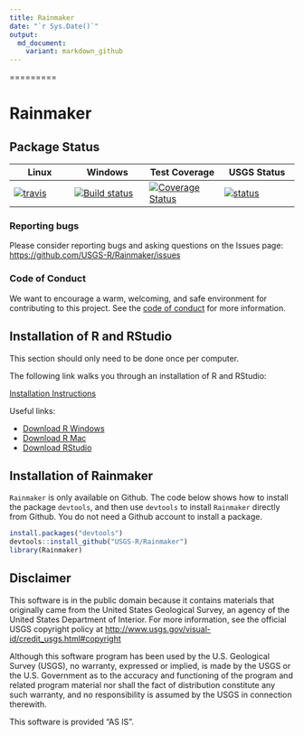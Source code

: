```yaml
---
title: Rainmaker
date: "`r Sys.Date()`"
output:
  md_document:
    variant: markdown_github
---
```

=========

# Rainmaker

## Package Status


|Linux|Windows|Test Coverage| USGS Status |
|----------|------------|------------|------------|
| [![travis](https://travis-ci.org/USGS-R/Rainmaker.svg?branch=master)](https://travis-ci.org/USGS-R/Rainmaker)|[![Build status](https://ci.appveyor.com/api/projects/status/i2hr35abwxx85vgs?svg=true)](https://ci.appveyor.com/project/ldecicco-USGS/Rainmaker)|[![Coverage Status](https://coveralls.io/repos/github/USGS-R/Rainmaker/badge.svg?branch=master)](https://coveralls.io/github/USGS-R/Rainmaker?branch=master)|[![status](https://img.shields.io/badge/USGS-Research-blue.svg)](https://owi.usgs.gov/R/packages.html#research)|

### Reporting bugs

Please consider reporting bugs and asking questions on the Issues page:
[https://github.com/USGS-R/Rainmaker/issues](https://github.com/USGS-R/Rainmaker/issues)

### Code of Conduct

We want to encourage a warm, welcoming, and safe environment for contributing to this project. See the [code of conduct](https://github.com/USGS-R/Rainmaker/blob/master/CONDUCT.md) for more information.


## Installation of R and RStudio

This section should only need to be done once per computer.

The following link walks you through an installation of R and RStudio:

[Installation Instructions](https://owi.usgs.gov/R/training-curriculum/intro-curriculum/Before/)

Useful links:

* [Download R Windows](https://cran.r-project.org/bin/windows/base/)
* [Download R Mac](https://cran.r-project.org/bin/macosx/)
* [Download RStudio](https://www.rstudio.com/products/rstudio/download/)


## Installation of Rainmaker

`Rainmaker` is only available on Github. The code below shows how to install the package `devtools`, and then use `devtools` to install `Rainmaker` directly from Github. You do not need a Github account to install a package.

```r
install.packages("devtools")
devtools::install_github("USGS-R/Rainmaker")
library(Rainmaker)
```

## Disclaimer

This software is in the public domain because it contains materials that originally came from the United States Geological Survey, an agency of the United States Department of Interior. For more information, see the official USGS copyright policy at [http://www.usgs.gov/visual-id/credit_usgs.html#copyright](http://www.usgs.gov/visual-id/credit_usgs.html#copyright)

Although this software program has been used by the U.S. Geological Survey (USGS), no warranty, expressed or implied, is made by the USGS or the U.S. Government as to the accuracy and functioning of the program and related program material nor shall the fact of distribution constitute any such warranty, and no responsibility is assumed by the USGS in connection therewith.

This software is provided "AS IS".
